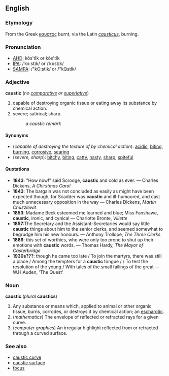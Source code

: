 ==English==
===Etymology===
From the Greek [[καυστός]] burnt, via the Latin ''[[causticus]]'', burning.

===Pronunciation===
*[[w:AHD|AHD]]: kôs'tĭk or  kŏs'tĭk                    
*[[w:IPA|IPA]]: /ˈkɔːstɪk/ or /ˈkɒstɪk/  
*[[w:SAMPA|SAMPA]]: /"kO:stIk/ or /"kQstIk/ 

===Adjective===
'''caustic''' (''no [[comparative]] or [[superlative]]'')

# capable of destroying organic tissue or eating away its substance by chemical action.
# severe; satirical; sharp.
#:''a caustic remark''

====Synonyms====
*(''capable of destroying the texture of by chemical action''): [[acidic]], [[biting]], [[burning]], [[corrosive]], [[searing]]
*(''severe, sharp''): [[bitchy]], [[biting]], [[catty]], [[nasty]], [[sharp]], [[spiteful]]

====Quotations====
*'''1843''': "How now!" said Scrooge, '''caustic''' and cold as ever. &mdash; Charles Dickens, ''A Chirstmas Carol''
*'''1843''': The bargain was not concluded as easily as might have been expected though, for Scadder was '''caustic''' and ill-humoured, and cast much unnecessary opposition in the way &mdash; Charles Dickens, ''Martin Chuzzlewit''
*'''1853''': Madame Beck esteemed me learned and blue; Miss Fanshawe, '''caustic''', ironic, and cynical &mdash; Charlotte Bronte, ''Villette''
*'''1857''':The Secretary and the Assistant-Secretaries would say little '''caustic''' things about him to the senior clerks, and seemed somewhat to begrudge him his new honours. &mdash; Anthony Trollope, ''The Three Clerks''
*'''1886''': this set of worthies, who were only too prone to shut up their emotions with '''caustic''' words. &mdash; Thomas Hardy, ''The Mayor of Casterbridge''
*'''1930s???''': though he came too late / To join the martyrs, there was still a place / Among the tempters for a '''caustic''' tongue / / To test the resolution of the young / With tales of the small failings of the great &mdash; W.H.Auden, 'The Quest'

===Noun===
'''caustic''' (''plural'' '''caustics''')

# Any substance or means which, applied to animal or other organic tissue, burns, corrodes, or destroys it by chemical action; an [[escharotic]].
#(''mathematics'') The envelope of reflected or refracted rays for a given curve.
#(''computer graphics'') An irregular highlight reflected from or refracted through a curved surface.

===See also===
*[[caustic curve]]
*[[caustic surface]]
*[[focus]]